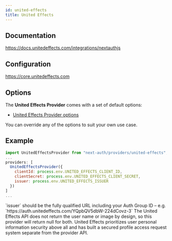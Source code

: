 ```yaml
---
id: united-effects
title: United Effects
---
```



## Documentation

https://docs.unitedeffects.com/integrations/nextauthjs

## Configuration

https://core.unitedeffects.com

## Options

The **United Effects Provider** comes with a set of default options:

- [United Effects Provider options](https://github.com/nextauthjs/next-auth/blob/main/packages/next-auth/src/providers/united-effects.ts)

You can override any of the options to suit your own use case.

## Example

```js
import UnitedEffectsProvider from "next-auth/providers/united-effects";
...
providers: [
  UnitedEffectsProvider({
    clientId: process.env.UNITED_EFFECTS_CLIENT_ID,
    clientSecret: process.env.UNITED_EFFECTS_CLIENT_SECRET,
    issuer: process.env.UNITED_EFFECTS_ISSUER
  })
]
...
```

<Callout>
`issuer` should be the fully qualified URL including your Auth Group ID – e.g. `https://auth.unitedeffects.com/YQpbQV5dbW-224dCovz-3`
</Callout>

<Callout type="warning">
The United Effects API does not return the user name or image by design, so this provider will return null for both. United Effects prioritizes user personal information security above all and has built a secured profile access request system separate from the provider API.
</Callout>
